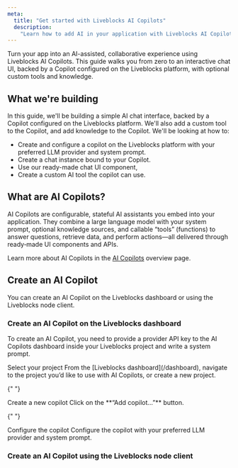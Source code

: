 ```yaml
---
meta:
  title: "Get started with Liveblocks AI Copilots"
  description:
    "Learn how to add AI in your application with Liveblocks AI Copilots."
---
```


Turn your app into an AI-assisted, collaborative experience using Liveblocks AI
Copilots. This guide walks you from zero to an interactive chat UI, backed by a
Copilot configured on the Liveblocks platform, with optional custom tools and
knowledge.

## What we're building

In this guide, we'll be building a simple AI chat interface, backed by a Copilot
configured on the Liveblocks platform. We'll also add a custom tool to the
Copilot, and add knowledge to the Copilot. We'll be looking at how to:

- Create and configure a copilot on the Liveblocks platform with your preferred
  LLM provider and system prompt.
- Create a chat instance bound to your Copilot.
- Use our ready-made chat UI component,
- Create a custom AI tool the copilot can use.

## What are AI Copilots?

AI Copilots are configurable, stateful AI assistants you embed into your
application. They combine a large language model with your system prompt,
optional knowledge sources, and callable “tools” (functions) to answer
questions, retrieve data, and perform actions—all delivered through ready‑made
UI components and APIs.

Learn more about AI Copilots in the
[AI Copilots](/docs/ready-made-features/ai-copilots) overview page.

## Create an AI Copilot

You can create an AI Copilot on the Liveblocks dashboard or using the Liveblocks
node client.

### Create an AI Copilot on the Liveblocks dashboard

To create an AI Copilot, you need to provide a provider API key to the AI
Copilots dashboard inside your Liveblocks project and write a system prompt.

<Steps>
  <Step>
    <StepTitle>Select your project</StepTitle>
    <StepContent>
      From the [Liveblocks dashboard](/dashboard), navigate to the project you’d
      like to use with AI Copilots, or create a new project.
    </StepContent>
  </Step>

{" "}

<Step>
  <StepTitle>Create a new copilot</StepTitle>
  <StepContent>Click on the **“Add copilot…”** button.</StepContent>
</Step>

{" "}

<Step>
  <StepTitle>Configure the copilot</StepTitle>
  <StepContent>
    Configure the copilot with your preferred LLM provider and system prompt.
  </StepContent>
</Step>

</Steps>

### Create an AI Copilot using the Liveblocks node client
